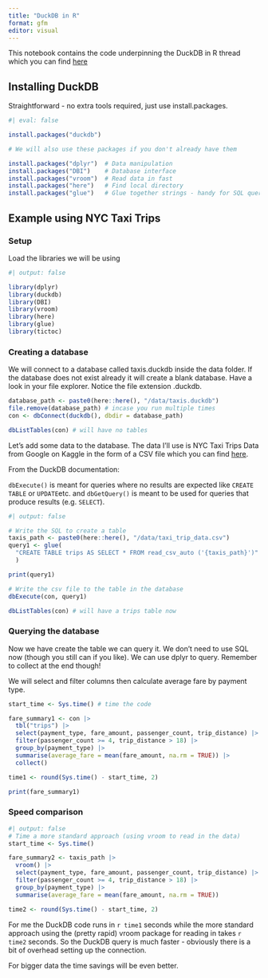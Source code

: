 ```yaml
---
title: "DuckDB in R"
format: gfm
editor: visual
---
```


This notebook contains the code underpinning the DuckDB in R thread which you can find [here](twitter.com/neilgcurrie)

## Installing DuckDB

Straightforward - no extra tools required, just use install.packages.

```r
#| eval: false

install.packages("duckdb")

# We will also use these packages if you don't already have them

install.packages("dplyr")  # Data manipulation
install.packages("DBI")    # Database interface
install.packages("vroom")  # Read data in fast
install.packages("here")   # Find local directory
install.packages("glue")   # Glue together strings - handy for SQL queries
```

## Example using NYC Taxi Trips

### Setup

Load the libraries we will be using

```r
#| output: false

library(dplyr)
library(duckdb)
library(DBI)
library(vroom)
library(here)
library(glue)
library(tictoc)
```

### Creating a database

We will connect to a database called taxis.duckdb inside the data folder. If the database does not exist already it will create a blank database. Have a look in your file explorer. Notice the file extension .duckdb.

```r
database_path <- paste0(here::here(), "/data/taxis.duckdb")
file.remove(database_path) # incase you run multiple times
con <- dbConnect(duckdb(), dbdir = database_path)

dbListTables(con) # will have no tables
```

Let's add some data to the database. The data I'll use is NYC Taxi Trips Data from Google on Kaggle in the form of a CSV file which you can find [here](https://www.kaggle.com/datasets/neilclack/nyc-taxi-trip-data-google-public-data).

From the DuckDB documentation:

`dbExecute()` is meant for queries where no results are expected like `CREATE TABLE` or `UPDATE`etc. and `dbGetQuery()` is meant to be used for queries that produce results (e.g. `SELECT`).

```r
#| output: false

# Write the SQL to create a table
taxis_path <- paste0(here::here(), "/data/taxi_trip_data.csv")
query1 <- glue(
  "CREATE TABLE trips AS SELECT * FROM read_csv_auto ('{taxis_path}')"
  )

print(query1)

# Write the csv file to the table in the database
dbExecute(con, query1)

dbListTables(con) # will have a trips table now
```

### Querying the database

Now we have create the table we can query it. We don't need to use SQL now (though you still can if you like). We can use dplyr to query. Remember to collect at the end though!

We will select and filter columns then calculate average fare by payment type.

```r
start_time <- Sys.time() # time the code

fare_summary1 <- con |> 
  tbl("trips") |> 
  select(payment_type, fare_amount, passenger_count, trip_distance) |> 
  filter(passenger_count >= 4, trip_distance > 18) |> 
  group_by(payment_type) |> 
  summarise(average_fare = mean(fare_amount, na.rm = TRUE)) |> 
  collect()

time1 <- round(Sys.time() - start_time, 2)

print(fare_summary1)
```

### Speed comparison

```r
#| output: false
# Time a more standard approach (using vroom to read in the data)
start_time <- Sys.time()

fare_summary2 <- taxis_path |> 
  vroom() |> 
  select(payment_type, fare_amount, passenger_count, trip_distance) |> 
  filter(passenger_count >= 4, trip_distance > 18) |> 
  group_by(payment_type) |> 
  summarise(average_fare = mean(fare_amount, na.rm = TRUE))

time2 <- round(Sys.time() - start_time, 2)
```

For me the DuckDB code runs in `r time1` seconds while the more standard approach using the (pretty rapid) vroom package for reading in takes `r time2` seconds. So the DuckDB query is much faster - obviously there is a bit of overhead setting up the connection.

For bigger data the time savings will be even better.
